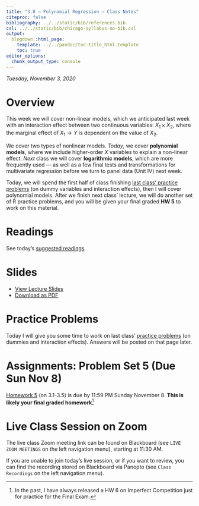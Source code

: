 ```yaml
---
title: "3.8 — Polynomial Regression — Class Notes"
citeproc: false
bibliography: ../../static/bib/references.bib
csl: ../../static/bib/chicago-syllabus-no-bib.csl
output:
  blogdown::html_page:
    template: ../../pandoc/toc-title_html.template
    toc: true
editor_options: 
  chunk_output_type: console
---
```


*Tuesday, November 3, 2020*

# Overview

This week we will cover non-linear models, which we anticipated last week with an interaction effect between two continuous variables: $X_1 \times X_2$, where the marginal effect of $X_1 \rightarrow Y$ is dependent on the value of $X_2$.

We cover two types of nonlinear models. *Today*, we cover **polynomial models**, where we include higher-order $X$ variables to explain a non-linear effect. *Next* class we will cover **logarithmic models**, which are more frequently used — as well as a few final tests and transformations for multivariate regression before we turn to panel data (Unit IV) next week.

Today, we will spend the first half of class finishing [last class’ practice problems](/r/3.7-r-practice) (on dummy variables and interaction effects), then I will cover polynomial models. After we finish next class’ lecture, we will do another set of R practice problems, and you will be given your final graded **HW 5** to work on this material. 

# Readings

See today’s [suggested readings](/reading/3.8-reading).

# Slides

- [<i class="fas fa-chalkboard-teacher"></i> View Lecture Slides](/slides/3.8-slides.html)
- [<i class="fas fa-file-pdf"></i> Download as PDF](/slides/3.8-slides.pdf)

# Practice Problems

Today I will give you some time to work on last class’ [practice problems](/r/3.7-r-practice) (on dummies and interaction effects). Answers will be posted on that page later.

# Assignments: Problem Set 5 (Due Sun Nov 8)

[Homework 5](/assignment/05-problem-set) (on 3.1-3.5) is due by 11:59 PM Sunday November 8. **This is likely your final graded homework**^[In the past, I have always released a HW 6 on Imperfect Competition just for practice for the Final Exam.]

# Live Class Session on Zoom

The live class <i class="fas fa-video"></i> Zoom meeting link can be found on Blackboard (see `LIVE ZOOM MEETINGS` on the left navigation menu), starting at 11:30 AM.

If you are unable to join today's live session, or if you want to review, you can find the recording stored on Blackboard via Panopto (see `Class Recordings` on the left navigation menu).
